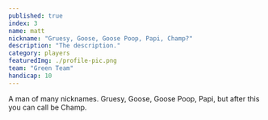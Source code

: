 ```yaml
---
published: true
index: 3
name: matt
nickname: "Gruesy, Goose, Goose Poop, Papi, Champ?"
description: "The description."
category: players
featuredImg: ./profile-pic.png
team: "Green Team"
handicap: 10
---
```



<!-- const { nodes } = allMdx() -->
<!-- <MDXRenderer>{props.pageContext.frontmatter.blog}</MDXRenderer> -->

A man of many nicknames. Gruesy, Goose, Goose Poop, Papi, but after this you can call be Champ.